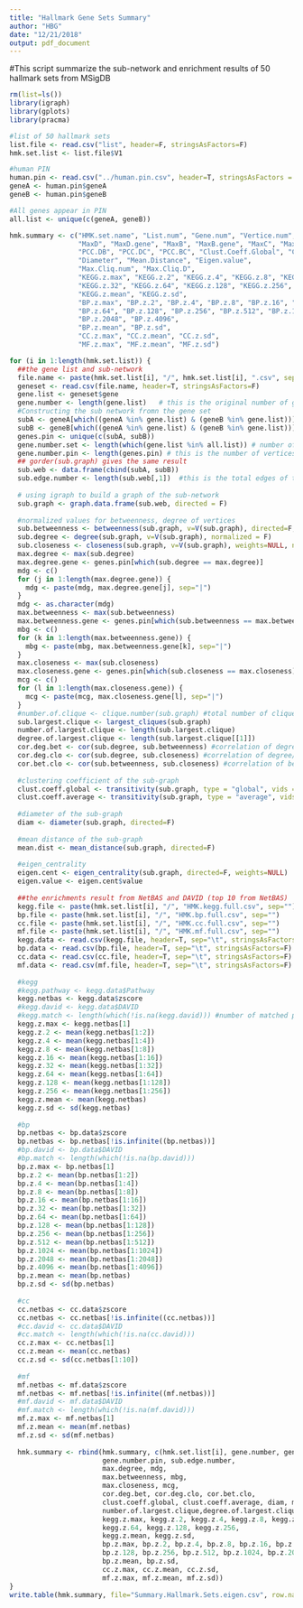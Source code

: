 ```yaml
---
title: "Hallmark Gene Sets Summary"
author: "HBG"
date: "12/21/2018"
output: pdf_document
---
```


#This script summarize the sub-network and enrichment results of 50 hallmark sets from MSigDB

```r
rm(list=ls())
library(igraph)
library(gplots)
library(pracma)

#list of 50 hallmark sets
list.file <- read.csv("list", header=F, stringsAsFactors=F)
hmk.set.list <- list.file$V1

#human PIN
human.pin <- read.csv("../human.pin.csv", header=T, stringsAsFactors = F)
geneA <- human.pin$geneA
geneB <- human.pin$geneB

#All genes appear in PIN
all.list <- unique(c(geneA, geneB))

hmk.summary <- c("HMK.set.name", "List.num", "Gene.num", "Vertice.num", "Edge.num",
                 "MaxD", "MaxD.gene", "MaxB", "MaxB.gene", "MaxC", "MaxC.gene",
                 "PCC.DB", "PCC.DC", "PCC.BC", "Clust.Coeff.Global", "Clust.Coeff.Average",
                 "Diameter", "Mean.Distance", "Eigen.value",
                 "Max.Cliq.num", "Max.Cliq.D",
                 "KEGG.z.max", "KEGG.z.2", "KEGG.z.4", "KEGG.z.8", "KEGG.z.16",
                 "KEGG.z.32", "KEGG.z.64", "KEGG.z.128", "KEGG.z.256",
                 "KEGG.z.mean", "KEGG.z.sd",
                 "BP.z.max", "BP.z.2", "BP.z.4", "BP.z.8", "BP.z.16", "BP.z.32",
                 "BP.z.64", "BP.z.128", "BP.z.256", "BP.z.512", "BP.z.1024",
                 "BP.z.2048", "BP.z.4096",
                 "BP.z.mean", "BP.z.sd",
                 "CC.z.max", "CC.z.mean", "CC.z.sd",
                 "MF.z.max", "MF.z.mean", "MF.z.sd")

for (i in 1:length(hmk.set.list)) {
  ##the gene list and sub-network
  file.name <- paste(hmk.set.list[i], "/", hmk.set.list[i], ".csv", sep="")
  geneset <- read.csv(file.name, header=T, stringsAsFactors=F)
  gene.list <- geneset$gene
  gene.number <- length(gene.list)   # this is the original number of genes the set
  #Constructing the sub network fromn the gene set
  subA <- geneA[which((geneA %in% gene.list) & (geneB %in% gene.list))]
  subB <- geneB[which((geneA %in% gene.list) & (geneB %in% gene.list))]
  genes.pin <- unique(c(subA, subB))
  gene.number.set <- length(which(gene.list %in% all.list)) # number of genes shown in the network
  gene.number.pin <- length(genes.pin) # this is the number of vertices constituting the sub-network
  ## gorder(sub.graph) gives the same result
  sub.web <- data.frame(cbind(subA, subB))
  sub.edge.number <- length(sub.web[,1])  #this is the total edges of the sub-network
  
  # using igraph to build a graph of the sub-network
  sub.graph <- graph.data.frame(sub.web, directed = F)
  
  #normalized values for betweenness, degree of vertices
  sub.betweenness <- betweenness(sub.graph, v=V(sub.graph), directed=F, weights=NULL, normalized=F)
  sub.degree <- degree(sub.graph, v=V(sub.graph), normalized = F)
  sub.closeness <- closeness(sub.graph, v=V(sub.graph), weights=NULL, normalized=F)
  max.degree <- max(sub.degree)
  max.degree.gene <- genes.pin[which(sub.degree == max.degree)]
  mdg <- c()
  for (j in 1:length(max.degree.gene)) {
    mdg <- paste(mdg, max.degree.gene[j], sep="|")
  }
  mdg <- as.character(mdg)
  max.betweenness <- max(sub.betweenness)
  max.betweenness.gene <- genes.pin[which(sub.betweenness == max.betweenness)]
  mbg <- c()
  for (k in 1:length(max.betweenness.gene)) {
    mbg <- paste(mbg, max.betweenness.gene[k], sep="|")
  }
  max.closeness <- max(sub.closeness)
  max.closeness.gene <- genes.pin[which(sub.closeness == max.closeness)]
  mcg <- c()
  for (l in 1:length(max.closeness.gene)) {
    mcg <- paste(mcg, max.closeness.gene[l], sep="|")
  }
  #number.of.clique <- clique.number(sub.graph) #total number of cliques
  sub.largest.clique <- largest_cliques(sub.graph)
  number.of.largest.clique <- length(sub.largest.clique)
  degree.of.largest.clique <- length(sub.largest.clique[[1]])
  cor.deg.bet <- cor(sub.degree, sub.betweenness) #correlation of degree/betweenness
  cor.deg.clo <- cor(sub.degree, sub.closeness) #correlation of degree/closeness
  cor.bet.clo <- cor(sub.betweenness, sub.closeness) #correlation of betweenness/closeness
  
  #clustering coefficient of the sub-graph
  clust.coeff.global <- transitivity(sub.graph, type = "global", vids = NULL, weights=NULL, isolates=c("NaN", "zero"))
  clust.coeff.average <- transitivity(sub.graph, type = "average", vids = NULL, weights = NULL, isolates = c("NaN", "zero"))
  
  #diameter of the sub-graph
  diam <- diameter(sub.graph, directed=F)
  
  #mean distance of the sub-graph
  mean.dist <- mean_distance(sub.graph, directed=F)
  
  #eigen_centrality
  eigen.cent <- eigen_centrality(sub.graph, directed=F, weights=NULL)
  eigen.value <- eigen.cent$value
  
  ##the enrichments result from NetBAS and DAVID (top 10 from NetBAS)
  kegg.file <- paste(hmk.set.list[i], "/", "HMK.kegg.full.csv", sep="")
  bp.file <- paste(hmk.set.list[i], "/", "HMK.bp.full.csv", sep="")
  cc.file <- paste(hmk.set.list[i], "/", "HMK.cc.full.csv", sep="")
  mf.file <- paste(hmk.set.list[i], "/", "HMK.mf.full.csv", sep="")
  kegg.data <- read.csv(kegg.file, header=T, sep="\t", stringsAsFactors=F)
  bp.data <- read.csv(bp.file, header=T, sep="\t", stringsAsFactors=F)
  cc.data <- read.csv(cc.file, header=T, sep="\t", stringsAsFactors=F)
  mf.data <- read.csv(mf.file, header=T, sep="\t", stringsAsFactors=F)
  
  #kegg
  #kegg.pathway <- kegg.data$Pathway
  kegg.netbas <- kegg.data$zscore
  #kegg.david <- kegg.data$DAVID
  #kegg.match <- length(which(!is.na(kegg.david))) #number of matched pathways in DAVID
  kegg.z.max <- kegg.netbas[1]
  kegg.z.2 <- mean(kegg.netbas[1:2])
  kegg.z.4 <- mean(kegg.netbas[1:4])
  kegg.z.8 <- mean(kegg.netbas[1:8])
  kegg.z.16 <- mean(kegg.netbas[1:16])
  kegg.z.32 <- mean(kegg.netbas[1:32])
  kegg.z.64 <- mean(kegg.netbas[1:64])
  kegg.z.128 <- mean(kegg.netbas[1:128])
  kegg.z.256 <- mean(kegg.netbas[1:256])
  kegg.z.mean <- mean(kegg.netbas)
  kegg.z.sd <- sd(kegg.netbas)
  
  #bp
  bp.netbas <- bp.data$zscore
  bp.netbas <- bp.netbas[!is.infinite((bp.netbas))]
  #bp.david <- bp.data$DAVID
  #bp.match <- length(which(!is.na(bp.david)))
  bp.z.max <- bp.netbas[1]
  bp.z.2 <- mean(bp.netbas[1:2])
  bp.z.4 <- mean(bp.netbas[1:4])
  bp.z.8 <- mean(bp.netbas[1:8])
  bp.z.16 <- mean(bp.netbas[1:16])
  bp.z.32 <- mean(bp.netbas[1:32])
  bp.z.64 <- mean(bp.netbas[1:64])
  bp.z.128 <- mean(bp.netbas[1:128])
  bp.z.256 <- mean(bp.netbas[1:256])
  bp.z.512 <- mean(bp.netbas[1:512])
  bp.z.1024 <- mean(bp.netbas[1:1024])
  bp.z.2048 <- mean(bp.netbas[1:2048])
  bp.z.4096 <- mean(bp.netbas[1:4096])
  bp.z.mean <- mean(bp.netbas)
  bp.z.sd <- sd(bp.netbas)
  
  #cc
  cc.netbas <- cc.data$zscore
  cc.netbas <- cc.netbas[!is.infinite((cc.netbas))]
  #cc.david <- cc.data$DAVID
  #cc.match <- length(which(!is.na(cc.david)))
  cc.z.max <- cc.netbas[1]
  cc.z.mean <- mean(cc.netbas)
  cc.z.sd <- sd(cc.netbas[1:10])
  
  #mf
  mf.netbas <- mf.data$zscore
  mf.netbas <- mf.netbas[!is.infinite((mf.netbas))]
  #mf.david <- mf.data$DAVID
  #mf.match <- length(which(!is.na(mf.david)))
  mf.z.max <- mf.netbas[1]
  mf.z.mean <- mean(mf.netbas)
  mf.z.sd <- sd(mf.netbas)
  
  hmk.summary <- rbind(hmk.summary, c(hmk.set.list[i], gene.number, gene.number.set, 
                       gene.number.pin, sub.edge.number,
                       max.degree, mdg,
                       max.betweenness, mbg,
                       max.closeness, mcg,
                       cor.deg.bet, cor.deg.clo, cor.bet.clo, 
                       clust.coeff.global, clust.coeff.average, diam, mean.dist, eigen.value,
                       number.of.largest.clique,degree.of.largest.clique,
                       kegg.z.max, kegg.z.2, kegg.z.4, kegg.z.8, kegg.z.16,kegg.z.32,
                       kegg.z.64, kegg.z.128, kegg.z.256,
                       kegg.z.mean, kegg.z.sd,
                       bp.z.max, bp.z.2, bp.z.4, bp.z.8, bp.z.16, bp.z.32, bp.z.64,
                       bp.z.128, bp.z.256, bp.z.512, bp.z.1024, bp.z.2048, bp.z.4096,
                       bp.z.mean, bp.z.sd,
                       cc.z.max, cc.z.mean, cc.z.sd,
                       mf.z.max, mf.z.mean, mf.z.sd))
}
write.table(hmk.summary, file="Summary.Hallmark.Sets.eigen.csv", row.names = F, col.names = F, sep=",", quote = T)
```